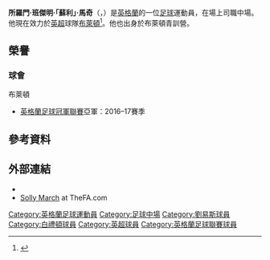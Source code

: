 {{noteTA
|G1=Football
|G2=uefa
|G3=EPL
|T=zh-hans:所罗门·马奇;zh-hk:所羅門·馬治;zh-tw:所羅門·馬奇
|1=zh-hans:所罗门;zh-hk:所羅門;zh-tw:所羅門
|2=zh-hans:苏利;zh-hk:蘇利;zh-tw:蘇利
|3=zh-hans:马奇;zh-hk:馬治;zh-tw:馬奇
}}
{{Infobox football biography
| name                = 蘇利·馬奇<br/>Solly March
| image               = Solly March 2018.jpg
| image_size          = 200
| caption             = 
| fullname            = Solomon Benjamin March<ref>{{cite news |url=http://www.football-league.co.uk/documents/pages-from-fl-professional-retain-list-free-transfers-2014-15-2.pdf-...549-2491536.pdf |title=The Football League Limited: Club list of registered players as at 16th May 2015 |publisher=The Football League |page=12 |date=16 May 2015 |accessdate=17 June 2015 |deadurl=yes |archiveurl=https://web.archive.org/web/20150616201258/http://www.football-league.co.uk/documents/pages-from-fl-professional-retain-list-free-transfers-2014-15-2.pdf-...549-2491536.pdf |archivedate=2015年6月16日 |df= }}</ref>
| birth_date          = {{birth date and age|1994|7|20|df=y}}
| birth_place         = {{ENG}}[[伊斯特本|伊斯特本]]
| height              = {{height|m=1.80}}
| position            = 翼鋒
| currentclub         = [[布萊頓足球俱樂部|布萊頓]]
| clubnumber          = 20
| youthyears1 = 2009–2010 |youthclubs1 = [[伊斯特本市足球會|伊斯特本市]]
| youthyears2 = 2010–2011 |youthclubs2 = [[雷威斯足球會|雷威斯]]
| youthyears3 = 2011–2013 | youthclubs3 = [[布萊頓足球俱樂部|布萊頓]]
| years1 = 2011 |clubs1 = [[雷威斯足球會|雷威斯]] |caps1 = 1 |goals1 = 0
| years2 = 2013– | clubs2 = [[布萊頓足球俱樂部|布萊頓]] | caps2 = 186 | goals2 = 11
| nationalyears1 = 2014  | nationalteam1 = 英格蘭U20 | nationalcaps1 = 4 | nationalgoals1 = 0
| nationalyears2 = 2015–2017 | nationalteam2 = [[英格蘭21歲以下足球代表隊|英格蘭U21]] | nationalcaps2 = 3 | nationalgoals2 = 1
| club-update         = 2021年2月3日
| nationalteam-update = 
}}
'''所羅門·班傑明·「蘇利」·馬奇'''（{{lang-en|'''Solomon Benjamin "Solly" March'''}}，{{bd|1994年|7月20日}}）是[[英格蘭|英格蘭]]的一位[[足球|足球]]運動員，在場上司職中場。他現在效力於[[英格兰足球超级联赛|英超]]球隊[[布萊頓足球俱樂部|布萊頓]]<ref>{{cite web |last=Griggs |first=Howard |url=http://www.theargus.co.uk/sport/9376461.Seagulls_swoop_for_Lewes_starlet/ |title=Seagulls swoop for Lewes starlet (From The Argus) |publisher=Theargus.co.uk |date=22 November 2011 |accessdate=8 September 2013 |archive-date=2015-04-14 |archive-url=https://web.archive.org/web/20150414013610/http://www.theargus.co.uk/sport/9376461.Seagulls_swoop_for_Lewes_starlet/ |dead-url=no }}</ref>。他也出身於布萊頓青訓營。

== 榮譽 ==
=== 球會 ===
;{{flagicon|ENG}} 布萊頓
* [[英格蘭足球冠軍聯賽|英格蘭足球冠軍聯賽]]亞軍：2016–17賽季


==參考資料==
{{reflist}}

==外部連結==
*{{Soccerway}}
*[http://www.thefa.com/england/all-teams/players/solly-march Solly March] {{Wayback|url=http://www.thefa.com/england/all-teams/players/solly-march |date=20141010041547 }} at TheFA.com

{{白禮頓球員名單}}
{{DEFAULTSORT:March, Solomon}}
[[Category:英格蘭足球運動員|Category:英格蘭足球運動員]]
[[Category:足球中場|Category:足球中場]]
[[Category:劉易斯球員|Category:劉易斯球員]]
[[Category:白禮頓球員|Category:白禮頓球員]]
[[Category:英超球員|Category:英超球員]]
[[Category:英格蘭足球聯賽球員|Category:英格蘭足球聯賽球員]]